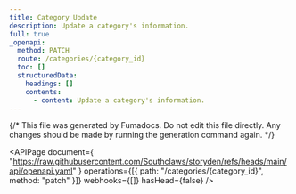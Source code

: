 ```yaml
---
title: Category Update
description: Update a category's information.
full: true
_openapi:
  method: PATCH
  route: /categories/{category_id}
  toc: []
  structuredData:
    headings: []
    contents:
      - content: Update a category's information.
---
```


{/* This file was generated by Fumadocs. Do not edit this file directly. Any changes should be made by running the generation command again. */}

<APIPage
  document={
    "https://raw.githubusercontent.com/Southclaws/storyden/refs/heads/main/api/openapi.yaml"
  }
  operations={[{ path: "/categories/{category_id}", method: "patch" }]}
  webhooks={[]}
  hasHead={false}
/>
